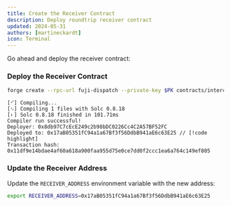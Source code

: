 ```yaml
---
title: Create the Receiver Contract
description: Deploy roundtrip receiver contract
updated: 2024-05-31
authors: [martineckardt]
icon: Terminal
---
```



Go ahead and deploy the receiver contract:

<Steps>
<Step>

### Deploy the Receiver Contract

```bash
forge create --rpc-url fuji-dispatch --private-key $PK contracts/interchain-messaging/send-roundtrip/receiverOnDispatch.sol:ReceiverOnDispatch --broadcast
```
```
[⠊] Compiling...
[⠢] Compiling 1 files with Solc 0.8.18
[⠆] Solc 0.8.18 finished in 101.71ms
Compiler run successful!
Deployer: 0x8db97C7cEcE249c2b98bDC0226Cc4C2A57BF52FC
Deployed to: 0x17aB05351fC94a1a67Bf3f56DdbB941aE6c63E25 // [!code highlight]
Transaction hash: 0x11df9e14bdae4af60a618a900faa955d75e0ce7dd0f2ccc1ea6a764c149ef805
```

</Step>
<Step>

### Update the Receiver Address

Update the `RECEIVER_ADDRESS` environment variable with the new address:
```bash
export RECEIVER_ADDRESS=0x17aB05351fC94a1a67Bf3f56DdbB941aE6c63E25
```

</Step>
</Steps> 